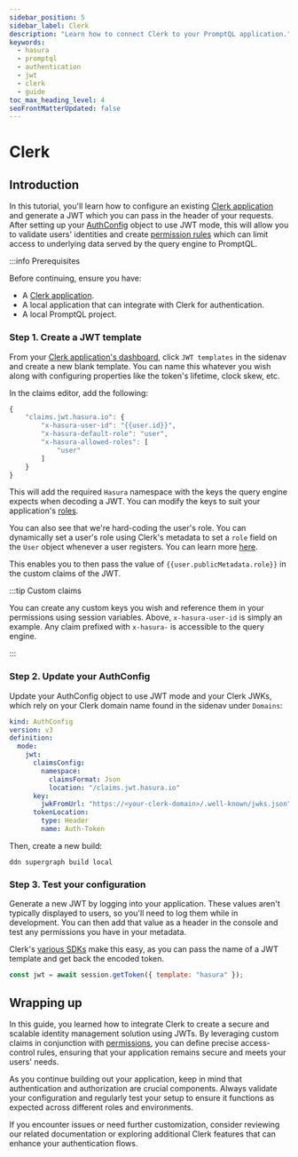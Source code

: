 ```yaml
---
sidebar_position: 5
sidebar_label: Clerk
description: "Learn how to connect Clerk to your PromptQL application."
keywords:
  - hasura
  - promptql
  - authentication
  - jwt
  - clerk
  - guide
toc_max_heading_level: 4
seoFrontMatterUpdated: false
---
```


# Clerk

## Introduction

In this tutorial, you'll learn how to configure an existing [Clerk application](https://clerk.com/) and generate a JWT
which you can pass in the header of your requests. After setting up your
[AuthConfig](/reference/metadata-reference/auth-config.mdx) object to use JWT mode, this will allow you to validate
users' identities and create [permission rules](/reference/metadata-reference/permissions.mdx) which can limit access to
underlying data served by the query engine to PromptQL.

:::info Prerequisites

Before continuing, ensure you have:

- A [Clerk application](https://clerk.com/docs/quickstarts/setup-clerk).
- A local application that can integrate with Clerk for authentication.
- A local PromptQL project.

### Step 1. Create a JWT template

From your [Clerk application's dashboard](https://dashboard.clerk.com/), click `JWT templates` in the sidenav and create
a new blank template. You can name this whatever you wish along with configuring properties like the token's lifetime,
clock skew, etc.

In the claims editor, add the following:

```javascript
{
	"claims.jwt.hasura.io": {
		"x-hasura-user-id": "{{user.id}}",
		"x-hasura-default-role": "user",
		"x-hasura-allowed-roles": [
			"user"
		]
	}
}
```

This will add the required `Hasura` namespace with the keys the query engine expects when decoding a JWT. You can modify
the keys to suit your application's [roles](/reference/metadata-reference/permissions.mdx#typepermissions).

You can also see that we're hard-coding the user's role. You can dynamically set a user's role using Clerk's metadata to
set a `role` field on the `User` object whenever a user registers. You can learn more
[here](https://clerk.com/docs/users/metadata).

This enables you to then pass the value of `{{user.publicMetadata.role}}` in the custom claims of the JWT.

:::tip Custom claims

You can create any custom keys you wish and reference them in your permissions using session variables. Above,
`x-hasura-user-id` is simply an example. Any claim prefixed with `x-hasura-` is accessible to the query engine.

:::

### Step 2. Update your AuthConfig

Update your AuthConfig object to use JWT mode and your Clerk JWKs, which rely on your Clerk domain name found in the
sidenav under `Domains`:

```yaml
kind: AuthConfig
version: v3
definition:
  mode:
    jwt:
      claimsConfig:
        namespace:
          claimsFormat: Json
          location: "/claims.jwt.hasura.io"
      key:
        jwkFromUrl: "https://<your-clerk-domain>/.well-known/jwks.json"
      tokenLocation:
        type: Header
        name: Auth-Token
```

Then, create a new build:

```ddn
ddn supergraph build local
```

### Step 3. Test your configuration

Generate a new JWT by logging into your application. These values aren't typically displayed to users, so you'll need to
log them while in development. You can then add that value as a header in the console and test any permissions you have
in your metadata.

Clerk's [various SDKs](https://clerk.com/docs/references/overview) make this easy, as you can pass the name of a JWT
template and get back the encoded token.

```javascript title="As an example, using the JavaScript SDK:"
const jwt = await session.getToken({ template: "hasura" });
```

## Wrapping up

In this guide, you learned how to integrate Clerk to create a secure and scalable identity management solution using
JWTs. By leveraging custom claims in conjunction with [permissions](/reference/metadata-reference/permissions.mdx), you
can define precise access-control rules, ensuring that your application remains secure and meets your users' needs.

As you continue building out your application, keep in mind that authentication and authorization are crucial
components. Always validate your configuration and regularly test your setup to ensure it functions as expected across
different roles and environments.

If you encounter issues or need further customization, consider reviewing our related documentation or exploring
additional Clerk features that can enhance your authentication flows.
